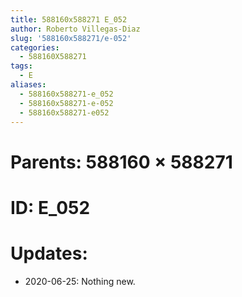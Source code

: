 ```yaml
---
title: 588160x588271 E_052
author: Roberto Villegas-Diaz
slug: '588160x588271/e-052'
categories:
  - 588160X588271
tags:
  - E
aliases:
  - 588160x588271-e_052
  - 588160x588271-e-052
  - 588160x588271-e052
---
```


# **Parents**: 588160 $\times$ 588271
# **ID**: E_052
# **Updates**: 
 - 2020-06-25: Nothing new.
